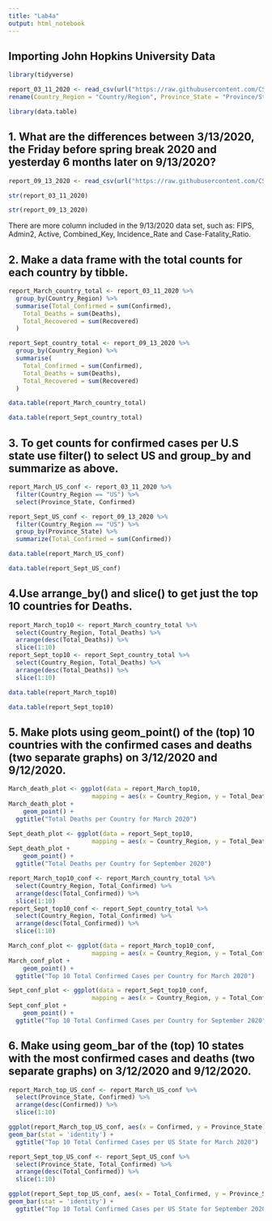 ```yaml
---
title: "Lab4a"
output: html_notebook
---
```


## Importing John Hopkins University Data

```r
library(tidyverse)
```

```r
report_03_11_2020 <- read_csv(url("https://raw.githubusercontent.com/CSSEGISandData/COVID-19/master/csse_covid_19_data/csse_covid_19_daily_reports/03-11-2020.csv")) %>%
rename(Country_Region = "Country/Region", Province_State = "Province/State")
```


```r
library(data.table)
```


## 1. What are the differences between 3/13/2020, the Friday before spring break 2020 and yesterday 6 months later on 9/13/2020? 

```r
report_09_13_2020 <- read_csv(url("https://raw.githubusercontent.com/CSSEGISandData/COVID-19/master/csse_covid_19_data/csse_covid_19_daily_reports/09-13-2020.csv"))
```

```r
str(report_03_11_2020)
```

```r
str(report_09_13_2020)
```

There are more column included in the 9/13/2020 data set, such as:  FIPS, Admin2, Active, Combined_Key, Incidence_Rate and Case-Fatality_Ratio.


## 2. Make a data frame with the total counts for each country by tibble.

```r
report_March_country_total <- report_03_11_2020 %>%
  group_by(Country_Region) %>%
  summarise(Total_Confirmed = sum(Confirmed),
    Total_Deaths = sum(Deaths),
    Total_Recovered = sum(Recovered)
  )
```


```r
report_Sept_country_total <- report_09_13_2020 %>%
  group_by(Country_Region) %>%
  summarise(
    Total_Confirmed = sum(Confirmed),
    Total_Deaths = sum(Deaths),
    Total_Recovered = sum(Recovered)
  )
```

```r
data.table(report_March_country_total)
```
```r
data.table(report_Sept_country_total)
```

## 3. To get counts for confirmed cases per U.S state use filter() to select US and group_by and summarize as above.

```r
report_March_US_conf <- report_03_11_2020 %>%
  filter(Country_Region == "US") %>%
  select(Province_State, Confirmed)

report_Sept_US_conf <- report_09_13_2020 %>%
  filter(Country_Region == "US") %>%
  group_by(Province_State) %>%
  summarize(Total_Confirmed = sum(Confirmed))
```


```r
data.table(report_March_US_conf)
```

```r
data.table(report_Sept_US_conf)
```
## 4.Use arrange_by() and slice() to get just the top 10 countries for Deaths.

```r
report_March_top10 <- report_March_country_total %>%
  select(Country_Region, Total_Deaths) %>%
  arrange(desc(Total_Deaths)) %>%
  slice(1:10)
report_Sept_top10 <- report_Sept_country_total %>%
  select(Country_Region, Total_Deaths) %>%
  arrange(desc(Total_Deaths)) %>%
  slice(1:10)
```


```r
data.table(report_March_top10)
```

```r
data.table(report_Sept_top10)
```

## 5. Make plots using geom_point() of the (top) 10 countries with the confirmed cases and deaths (two separate graphs) on 3/12/2020 and 9/12/2020.


```r
March_death_plot <- ggplot(data = report_March_top10, 
                       mapping = aes(x = Country_Region, y = Total_Deaths))
March_death_plot + 
    geom_point() +
  ggtitle("Total Deaths per Country for March 2020")
```



```r
Sept_death_plot <- ggplot(data = report_Sept_top10, 
                       mapping = aes(x = Country_Region, y = Total_Deaths))
Sept_death_plot + 
    geom_point() +
  ggtitle("Total Deaths per Country for September 2020")
```




```r
report_March_top10_conf <- report_March_country_total %>%
  select(Country_Region, Total_Confirmed) %>%
  arrange(desc(Total_Confirmed)) %>%
  slice(1:10)
report_Sept_top10_conf <- report_Sept_country_total %>%
  select(Country_Region, Total_Confirmed) %>%
  arrange(desc(Total_Confirmed)) %>%
  slice(1:10)

March_conf_plot <- ggplot(data = report_March_top10_conf, 
                       mapping = aes(x = Country_Region, y = Total_Confirmed))
March_conf_plot + 
    geom_point() +
  ggtitle("Top 10 Total Confirmed Cases per Country for March 2020")
```


```r
Sept_conf_plot <- ggplot(data = report_Sept_top10_conf, 
                       mapping = aes(x = Country_Region, y = Total_Confirmed))
Sept_conf_plot + 
    geom_point() +
  ggtitle("Top 10 Total Confirmed Cases per Country for September 2020")
```

## 6. Make using geom_bar of the (top) 10 states with the most confirmed cases and deaths (two separate graphs) on 3/12/2020 and 9/12/2020.

```r
report_March_top_US_conf <- report_March_US_conf %>%
  select(Province_State, Confirmed) %>%
  arrange(desc(Confirmed)) %>%
  slice(1:10)

ggplot(report_March_top_US_conf, aes(x = Confirmed, y = Province_State)) +
geom_bar(stat = 'identity') +
  ggtitle("Top 10 Total Confirmed Cases per US State for March 2020")
```

```r
report_Sept_top_US_conf <- report_Sept_US_conf %>%
  select(Province_State, Total_Confirmed) %>%
  arrange(desc(Total_Confirmed)) %>%
  slice(1:10)

ggplot(report_Sept_top_US_conf, aes(x = Total_Confirmed, y = Province_State)) +
geom_bar(stat = 'identity') +
  ggtitle("Top 10 Total Confirmed Cases per US State for September 2020")
```











